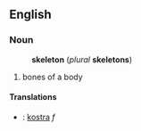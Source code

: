 ==English==
===Noun===
:'''skeleton''' (''plural'' '''skeletons''')
# bones of a body
====Translations====
*{{sk}}: [[kostra#Slovak|kostra]] ''f''